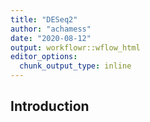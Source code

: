 ```yaml
---
title: "DESeq2"
author: "achamess"
date: "2020-08-12"
output: workflowr::wflow_html
editor_options:
  chunk_output_type: inline
---
```


## Introduction

```r

```

